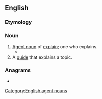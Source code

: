 ==English==

===Etymology===
{{suffix|explain|er|lang=en}}

===Noun===
{{en-noun}}

# [[agent noun|Agent noun]] of [[explain]]; one who explains.
#* {{quote-text|lang=en|year=2006|author=Owen Hargie|title=The Handbook of Communication Skills|page=200|passage=To be a skilled '''explainer''', one has also to take account of the explainees, and their social and cultural backgrounds, motivations, linguistic ability, and previous knowledge – and plan accordingly before embarking upon the explanation.}}
# A [[guide]] that explains a topic.
#: {{ux|en|Confused by the Olympics? Here's an '''explainer'''.}}

===Anagrams===
* {{anagrams|en|a=aeeilnprx|re-explain|reexplain}}

[[Category:English agent nouns]]